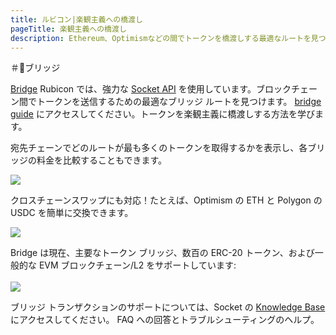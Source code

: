 ```yaml
---
title: ルビコン|楽観主義への橋渡し
pageTitle: 楽観主義への橋渡し
description: Ethereum、Optimismなどの間でトークンを橋渡しする最適なルートを見つける チェーン！
---
```


＃🌉ブリッジ

[Bridge](https://app.rubicon.finance/bridge) Rubicon では、強力な [Socket API](https://www.socket.tech/) を使用しています。ブロックチェーン間でトークンを送信するための最適なブリッジ ルートを見つけます。 [bridge guide](/docs/guides/bridge/bridging-to-optimism) にアクセスしてください。トークンを楽観主義に橋渡しする方法を学びます。

宛先チェーンでどのルートが最も多くのトークンを取得するかを表示し、各ブリッジの料金を比較することもできます。

![](</assets/image(84).png>)

クロスチェーンスワップにも対応！たとえば、Optimism の ETH と Polygon の USDC を簡単に交換できます。

![](</assets/image(36).png>)

Bridge は現在、主要なトークン ブリッジ、数百の ERC-20 トークン、および一般的な EVM ブロックチェーン/L2 をサポートしています:\
\
![](</assets/image(10).png>)

ブリッジ トランザクションのサポートについては、Socket の [Knowledge Base](https://socketdottech.zendesk.com/hc/en-us) にアクセスしてください。 FAQ への回答とトラブルシューティングのヘルプ。